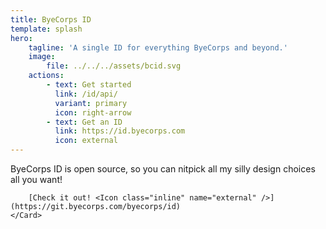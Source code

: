 ```yaml
---
title: ByeCorps ID
template: splash
hero:
    tagline: 'A single ID for everything ByeCorps and beyond.'
    image:
        file: ../../../assets/bcid.svg
    actions:
        - text: Get started
          link: /id/api/
          variant: primary
          icon: right-arrow
        - text: Get an ID
          link: https://id.byecorps.com
          icon: external
---
```



<CardGrid stagger>
    <Card title="Open Source" icon="seti:git">
        ByeCorps ID is open source, so you can nitpick all my silly
        design choices all you want!

        [Check it out! <Icon class="inline" name="external" />](https://git.byecorps.com/byecorps/id)
    </Card>
</CardGrid>
